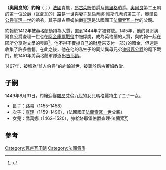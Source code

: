 {{Infobox noble
| name        = 昂古萊姆伯爵約翰
| image       = JohnDeangouleme.jpg
| caption     = 約翰，昂古萊姆伯爵
| birth_date  = {{birth_date|1399|6|28|df=yes}}
| death_date  = {{death date and age|1467|4|30|1399|6|28|df=yes}}
| death_place = 法国[[干邑|干邑]]
| spouse      = [[羅罕的瑪格麗特|羅罕的瑪格麗特]]
| noble family= [[瓦盧瓦王朝|瓦盧瓦王朝]]
| father      = [[路易一世_(奥尔良公爵)|奧爾良的路易一世]]
| mother      = [[瓦倫蒂娜·維斯孔蒂|瓦倫蒂娜·維斯孔蒂]]
}}

'''（奧爾良的）約翰'''（{{lang|fr|Jean d'Orléans, comte d'Angoulême}}；{{bd|1399年|6月26日|1467年|4月30日}}）[[法蘭西王國|法國]]貴族，[[昂古萊姆|昂古萊姆]]伯爵及[[佩里格|佩里格]]伯爵。[[奧爾良|奧爾良]]第二王朝的第一位公爵[[路易一世_(奧爾良公爵)|（瓦盧瓦的）路易一世]]與妻子[[瓦倫蒂娜·維斯孔蒂|瓦倫蒂娜·維斯孔蒂]]的第三子，[[奧爾良公爵|奧爾良公爵]][[查理一世_(奧爾良公爵)|查理一世]]的弟弟，其子昂古萊姆伯爵[[查理_(昂古萊姆伯爵)|查理]]是法國國王[[弗朗索瓦一世_(法兰西)|法蘭索瓦一世]]的父親。

約翰於1412年被英格蘭劫持為人質，直到1444年才被釋放。1415年，他的哥哥奧爾良公爵查理一世也在[[阿金庫爾戰役|阿金庫爾戰役]]中被俘虜，成為英格蘭的人質，與約翰一起在囚所分享對文學的興趣<ref>{{cite book | title=Renaissance Warrior and Patron: The Reign of Francis I | last=Knecht | first=R.J. | page=1 | year=1994 | publisher=Tuckwell Press }}</ref>。他不得不賣掉自己的財產來支付一部分的贖金，但還是收集了許多書籍。在此之後，他在他的私生子的同父異母兄弟[[讓·德·迪努瓦|迪努瓦公爵]]的麾下戰鬥，於1451年將英格蘭軍隊逐出[[吉耶訥|吉耶訥]]。

1467年，被稱為"好人伯爵"的約翰逝世，被葬於昂古萊姆教堂。

==子嗣==
1449年8月31日，約翰迎娶[[羅昂_(莫爾比昂省)|羅昂]]艾倫九世的女兒瑪格麗特生了二子一女。

*長子：路易（1455–1458）
*次子：[[查理_(昂古萊姆伯爵)|查理]]（1459–1496），(法國國王[[弗朗索瓦一世_(法蘭西)|法蘭索瓦一世]]父親）
*女兒：喬萬娜（1462–1520），嫁給塔耶堡伯爵查理·法蘭索瓦

==參考==
{{reflist}}


{{S-start}}
{{S-hou|[[瓦盧瓦王朝|瓦盧瓦王朝]]|1399年|6月26日|1467年|4月30日|}}
{{S-reg|fr}}
{{S-bef|before=[[路易一世_(奧爾良公爵)|路易一世]]}}
{{S-ttl|title={{link-en|昂古萊姆伯爵|Counts and Dukes of Angoulême}}|years=1407年–1467年}}
{{S-aft|after=[[查理_(昂古萊姆伯爵)|查理]]}}
{{S-end}}

{{Authority control}}
{{DEFAULTSORT:Orleans, Jean}}
[[Category:瓦卢瓦王朝|Category:瓦卢瓦王朝]]
[[Category:法國貴族|Category:法國貴族]]